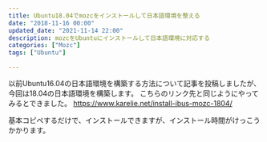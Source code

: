 ```yaml
---
title: Ubuntu18.04でmozcをインストールして日本語環境を整える
date: "2018-11-16 00:00"
updated_date: "2021-11-14 22:00"
description: mozcをUbuntuにインストールして日本語環境に対応する
categories: ["Mozc"]
tags: ["Ubuntu"]

---
```


以前Ubuntu16.04の日本語環境を構築する方法について記事を投稿しましたが、今回は18.04の日本語環境を構築します。
こちらのリンク先と同じようにやってみるとできました。
https://www.karelie.net/install-ibus-mozc-1804/

基本コピペするだけで、インストールできますが、インストール時間がけっこうかかります。


